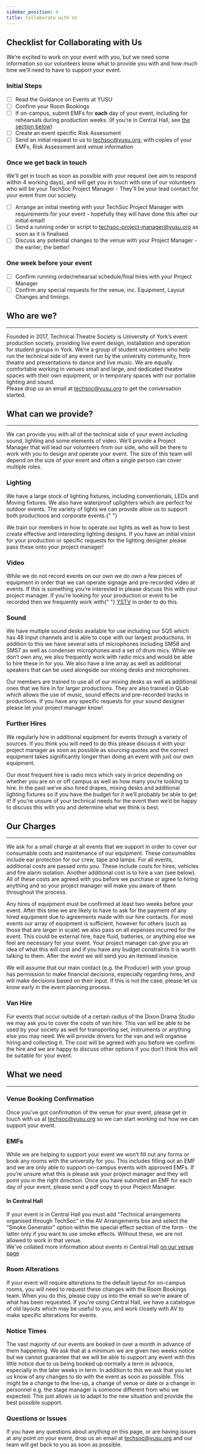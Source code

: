```yaml
---
sidebar_position: 4
title: Collaborate with Us
---
```


## Checklist for Collaborating with Us

We’re excited to work on your event with you, but we need some information so our volunteers know what to provide you with and how much time we’ll need to have to support your event.

### Initial Steps

- [ ] Read the Guidance on Events at YUSU
- [ ] Confirm your Room Bookings
- [ ] If on-campus, submit EMFs for **each** day of your event, including for rehearsals during production weeks. (If you’re in Central Hall, see [the section below](#in-central-hall))
- [ ] Create an event specific Risk Assessment
- [ ] Send an initial request to us to techsoc@yusu.org, with copies of your EMFs, Risk Assessment and venue information

### Once we get back in touch​

We'll get in touch as soon as possible with your request (we aim to respond within 4 working days), and will get you in touch with one of our volunteers who will be your TechSoc Project Manager - They'll be your lead contact for your event from our society.

- [ ] Arrange an initial meeting with your TechSoc Project Manager with requirements for your event - hopefully they will have done this after our initial email!
- [ ] Send a running order or script to techsoc-project-manager@yusu.org as soon as it is finalised.
- [ ] Discuss any potential changes to the venue with your Project Manager - the earlier, the better!

### One week before your event​

- [ ] Confirm running order/rehearsal schedule/final hires with your Project Manager
- [ ] Confirm any special requests for the venue, inc. Equipment, Layout Changes and timings.

## Who are we?​

---

Founded in 2017, Technical Theatre Society is University of York’s event production society, providing live event design, installation and operation for student groups in York.
We’re a group of student volunteers who help run the technical side of any event run by the university community, from theatre and presentations to dance and live music. We are equally comfortable working in venues small and large, and dedicated theatre spaces with their own equipment, or in temporary spaces with our portable lighting and sound.  
Please drop us an email at [techsoc@yusu.org](mailto:techsoc@yusu.org) to get the conversation started.

## What can we provide?​

---

We can provide you with all of the technical side of your event including sound, lighting and some elements of video. We’ll provide a Project Manager that will lead our volunteers from our side, who will be there to work with you to design and operate your event. The size of this team will depend on the size of your event and often a single person can cover multiple roles.

<div className="row">
  <div className="col">
    <h3>Lighting</h3>
    <p>
      We have a large stock of lighting fixtures, including conventionals, LEDs
      and Moving fixtures. We also have waterproof uplighters which are perfect
      for outdoor events. The variety of lights we can provide allow us to
      support both productions and corporate events.{" "}
    </p>
    <p>
      We train our members in how to operate our lights as well as how to best
      create effective and interesting lighting designs. If you have an initial
      vision for your production or specific requests for the lighting designer
      please pass these onto your project manager!
    </p>
    <h3>Video</h3>
    <p>
      While we do not record events on our own we do own a few pieces of
      equipment in order that we can operate signage and pre-recorded video at
      events. If this is something you’re interested in please discuss this with
      your project manager. If you’re looking for your production or event to be
      recorded then we frequently work with{" "}
      <a href="https://ystv.co.uk">YSTV</a> in order to do this.
    </p>
  </div>
  <div className="col">
    <h3>Sound</h3>
    <p>
      We have multiple sound desks available for use including our SQ5 which has
      48 Input channels and is able to cope with our largest productions. In
      addition to this we have several sets of microphones including SM58 and
      SM57 as well as condenser microphones and a set of drum mics. While we
      don’t own any, we also frequently work with radio mics and would be able
      to hire these in for you. We also have a line array as well as additional
      speakers that can be used alongside our mixing desks and microphones.
    </p>
    <p>
      Our members are trained to use all of our mixing desks as well as
      additional ones that we hire in for larger productions. They are also
      trained in QLab which allows the use of music, sound effects and
      pre-recorded tracks in productions. If you have any specific requests for
      your sound designer please let your project manager know!
    </p>
  </div>
</div>
<h3>Further Hires</h3>
<p>
  We regularly hire in additional equipment for events through a variety of
  sources. If you think you will need to do this please discuss it with your
  project manager as soon as possible as sourcing quotes and the correct
  equipment takes significantly longer than doing an event with just our own
  equipment.
</p>
<p>
  Our most frequent hire is radio mics which vary in price depending on whether
  you are on or off campus as well as how many you’re looking to hire. In the
  past we’ve also hired drapes, mixing desks and additional lighting fixtures so
  if you have the budget for it we’ll probably be able to get it! If you’re
  unsure of your technical needs for the event then we’d be happy to discuss
  this with you and determine what we think is best.
</p>

## Our Charges​

---

We ask for a small charge at all events that we support in order to cover our consumable costs and maintenance of our equipment. These consumables include ear protection for our crew, tape and lamps.
For all events, additional costs are passed onto you. These include costs for hires, vehicles and fire alarm isolation. Another additional cost is to hire a van (see below). All of these costs are agreed with you before we purchase or agree to hiring anything and so your project manager will make you aware of them throughout the process.

Any hires of equipment must be confirmed at least two weeks before your event. After this time we are likely to have to ask for the payment of any hired equipment due to agreements made with our hire contacts.
For most events our array of equipment is sufficient, however for others (such as those that are larger in scale) we also pass on all expenses incurred for the event. This could be external hire, haze fluid, batteries, or anything else we feel are necessary for your event. Your project manager can give you an idea of what this will cost and if you have any budget constraints it is worth talking to them. After the event we will send you an itemised invoice.

We will assume that our main contact (e.g. the Producer) with your group has permission to make financial decisions, especially regarding hires, and will make decisions based on their input. If this is not the case, please let us know early in the event planning process.

### Van Hire​

For events that occur outside of a certain radius of the Dixon Drama Studio we may ask you to cover the costs of van hire. This van will be able to be used by your society as well for transporting set, instruments or anything else you may need. We will provide drivers for the van and will organise hiring and collecting it. The cost will be agreed with you before we confirm the hire and we are happy to discuss other options if you don’t think this will be suitable for your event.

## What we need​

---

### Venue Booking Confirmation​

Once you've got confirmation of the venue for your event, please get in touch with us at techsoc@yusu.org so we can start working out how we can support your event.

### EMFs​

While we are helping to support your event we won’t fill out any forms or book any rooms with the university for you. This includes filling out an EMF and we are only able to support on-campus events with approved EMFs. If you’re unsure what this is please ask your project manager and they will point you in the right direction.
Once you have submitted an EMF for each day of your event, please send a pdf copy to your Project Manager.

#### In Central Hall

If your event is in Central Hall you must add “Technical arrangements organised through TechSoc" in the AV Arrangements box and select the “Smoke Generator” option within the special effect section of the form - the latter only if you want to use smoke effects. Without these, we are not allowed to work in that venue.  
We've collated more information about events in Central Hall [on our venue page](/docs/venues/central-hall)

### Room Alterations​

If your event will require alterations to the default layout for on-campus rooms, you will need to request these changes with the Room Bookings team. When you do this, please copy us into the email so we're aware of what has been requested. If you're using Central Hall, we have a catalogue of old layouts which may be useful to you, and work closely with AV to make specific alterations for events.

### Notice Times​

The vast majority of our events are booked in over a month in advance of them happening. We ask that at a minimum we are given two weeks notice but we cannot guarantee that we will be able to support any event with this little notice due to us being booked up normally a term in advance, especially in the later weeks in term.
In addition to this we ask that you let us know of any changes to do with the event as soon as possible. This might be a change to the line-up, a change of venue or date or a change in personnel e.g. the stage manager is someone different from who we expected. This just allows us to adapt to the new situation and provide the best possible support.

### Questions or Issues

If you have any questions about anything on this page, or are having issues at any point on your event, drop us an email at techsoc@yusu.org and our team will get back to you as soon as possible.
